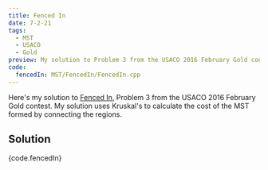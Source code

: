 ```yaml
---
title: Fenced In
date: 7-2-21
tags:
  - MST
  - USACO
  - Gold
preview: My solution to Problem 3 from the USACO 2016 February Gold contest
code:
  fencedIn: MST/FencedIn/FencedIn.cpp
---
```


Here's my solution to [Fenced In](http://www.usaco.org/index.php?page=viewproblem2&cpid=623), Problem 3 from the USACO 2016 February Gold contest. My solution uses Kruskal's to calculate the cost of the MST formed by connecting the regions.

## Solution

<CodeBlock language="cpp" link={code.links.fencedIn}>
  {code.fencedIn}
</CodeBlock>
